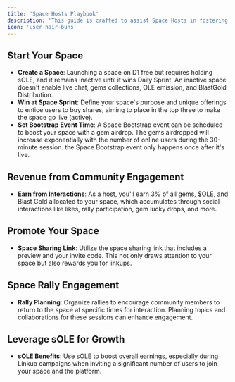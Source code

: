 ```yaml
---
title: 'Space Hosts Playbook'
description: 'This guide is crafted to assist Space Hosts in fostering a vibrant community and maximizing the functionality of their spaces on the D1 platform.'
icon: 'user-hair-buns'
---
```


## Start Your Space
- **Create a Space**: Launching a space on D1 free but requires holding sOLE, and it remains inactive until it wins Daily Sprint. An inactive space doesn't enable live chat, gems collections, OLE emission, and BlastGold Distribution.
- **Win at Space Sprint**: Define your space's purpose and unique offerings to entice users to buy shares, aiming to place in the top three to make the space go live (active).
- **Set Bootstrap Event Time**: A Space Bootstrap event can be scheduled to boost your space with a gem airdrop. The gems airdropped will increase exponentially with the number of online users during the 30-minute session. the Space Bootstrap event only happens once after it's live.

## Revenue from Community Engagement
- **Earn from Interactions**: As a host, you'll earn 3% of all gems, $OLE, and Blast Gold allocated to your space, which accumulates through social interactions like likes, rally participation, gem lucky drops, and more.

## Promote Your Space
- **Space Sharing Link**: Utilize the space sharing link that includes a preview and your invite code. This not only draws attention to your space but also rewards you for linkups.

## Space Rally Engagement
- **Rally Planning**: Organize rallies to encourage community members to return to the space at specific times for interaction. Planning topics and collaborations for these sessions can enhance engagement.

## Leverage sOLE for Growth
- **sOLE Benefits**: Use sOLE to boost overall earnings, especially during Linkup campaigns when inviting a significant number of users to join your space and the platform.
